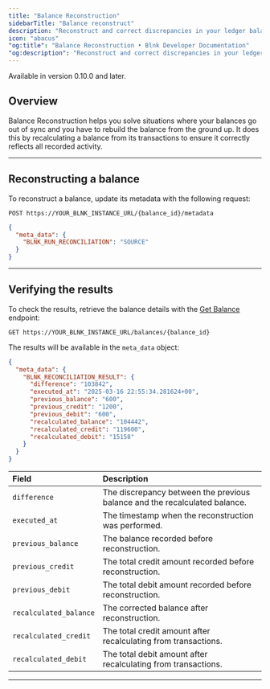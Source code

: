 ```yaml
---
title: "Balance Reconstruction"
sidebarTitle: "Balance reconstruct"
description: "Reconstruct and correct discrepancies in your ledger balances."
icon: "abacus"
"og:title": "Balance Reconstruction • Blnk Developer Documentation"
"og:description": "Reconstruct and correct discrepancies in your ledger balances"
---
```



<Info>Available in version 0.10.0 and later.</Info>

## Overview

Balance Reconstruction helps you solve situations where your balances go out of sync and you have to rebuild the balance from the ground up. It does this by recalculating a balance from its transactions to ensure it correctly reflects all recorded activity.

---

## Reconstructing a balance

To reconstruct a balance, update its metadata with the following request:

```
POST https://YOUR_BLNK_INSTANCE_URL/{balance_id}/metadata
```
```json
{
  "meta_data": {
    "BLNK_RUN_RECONCILIATION": "SOURCE"
  }
}
```

---

## Verifying the results

To check the results, retrieve the balance details with the [Get Balance](/reference/get-balance) endpoint:

```
GET https://YOUR_BLNK_INSTANCE_URL/balances/{balance_id}
```

The results will be available in the `meta_data` object:

```json Response
{
  "meta_data": {
    "BLNK_RECONCILIATION_RESULT": {
      "difference": "103842",
      "executed_at": "2025-03-16 22:55:34.281624+00",
      "previous_balance": "600",
      "previous_credit": "1200",
      "previous_debit": "600",
      "recalculated_balance": "104442",
      "recalculated_credit": "119600",
      "recalculated_debit": "15158"
    }
  }
}
```

| Field | Description |
| :-- | :-- |
| `difference` | The discrepancy between the previous balance and the recalculated balance. |
| `executed_at` | The timestamp when the reconstruction was performed. |
| `previous_balance` | The balance recorded before reconstruction. |
| `previous_credit` | The total credit amount recorded before reconstruction. |
| `previous_debit` | The total debit amount recorded before reconstruction. |
| `recalculated_balance` | The corrected balance after reconstruction. |
| `recalculated_credit` | The total credit amount after recalculating from transactions. |
| `recalculated_debit` | The total debit amount after recalculating from transactions. |

---

<NeedHelp />
